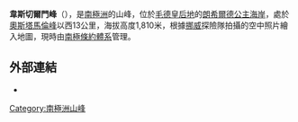 {{Coord|71|42|S|26|18|E|display=title}}

'''韋斯切爾門峰'''（{{lang-nn|Vesthjelmen}}），是[[南極洲|南極洲]]的山峰，位於[[毛德皇后地|毛德皇后地]]的[[朗希爾德公主海岸|朗希爾德公主海岸]]，處於[[奧斯塔馬倫峰|奧斯塔馬倫峰]]以西13公里，海拔高度1,810米，根據[[挪威|挪威]]探險隊拍攝的空中照片繪入地圖，現時由[[南極條約體系|南極條約體系]]管理。

==外部連結==
* {{usgs-gazetteer}}

{{Antarctica-geo-stub}}
[[Category:南極洲山峰|Category:南極洲山峰]]